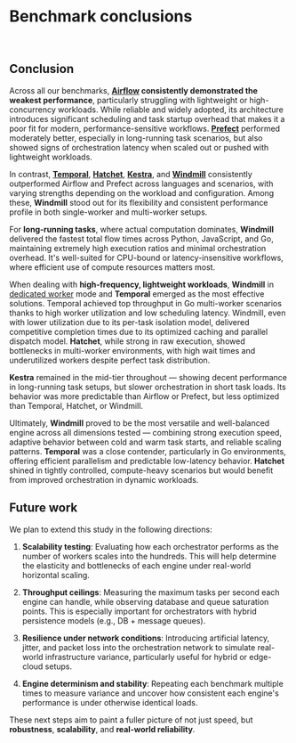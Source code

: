 
# Benchmark conclusions

<DocCard
	title="Detailed results per engine"
	description="Results for each benchmark run for each engine in all languages and settings"
	href="/docs/misc/benchmarks/competitors/results/"
/>

<br />

## Conclusion

Across all our benchmarks, **[Airflow](../../airflow/index.mdx) consistently demonstrated the weakest performance**, particularly struggling with lightweight or high-concurrency workloads. While reliable and widely adopted, its architecture introduces significant scheduling and task startup overhead that makes it a poor fit for modern, performance-sensitive workflows. **[Prefect](../../prefect/index.mdx)** performed moderately better, especially in long-running task scenarios, but also showed signs of orchestration latency when scaled out or pushed with lightweight workloads.

In contrast, **[Temporal](../../temporal/index.mdx)**, **[Hatchet](../../hatchet/index.mdx)**, **[Kestra](../../kestra/index.mdx)**, and **[Windmill](../../windmill/index.mdx)** consistently outperformed Airflow and Prefect across languages and scenarios, with varying strengths depending on the workload and configuration. Among these, **Windmill** stood out for its flexibility and consistent performance profile in both single-worker and multi-worker setups.

For **long-running tasks**, where actual computation dominates, **Windmill** delivered the fastest total flow times across Python, JavaScript, and Go, maintaining extremely high execution ratios and minimal orchestration overhead. It's well-suited for CPU-bound or latency-insensitive workflows, where efficient use of compute resources matters most.

When dealing with **high-frequency, lightweight workloads**, **Windmill** in [dedicated worker](../../../../../core_concepts/25_dedicated_workers/index.mdx) mode and **Temporal** emerged as the most effective solutions. Temporal achieved top throughput in Go multi-worker scenarios thanks to high worker utilization and low scheduling latency. Windmill, even with lower utilization due to its per-task isolation model, delivered competitive completion times due to its optimized caching and parallel dispatch model. **Hatchet**, while strong in raw execution, showed bottlenecks in multi-worker environments, with high wait times and underutilized workers despite perfect task distribution.

**Kestra** remained in the mid-tier throughout — showing decent performance in long-running task setups, but slower orchestration in short task loads. Its behavior was more predictable than Airflow or Prefect, but less optimized than Temporal, Hatchet, or Windmill.

Ultimately, **Windmill** proved to be the most versatile and well-balanced engine across all dimensions tested — combining strong execution speed, adaptive behavior between cold and warm task starts, and reliable scaling patterns. **Temporal** was a close contender, particularly in Go environments, offering efficient parallelism and predictable low-latency behavior. **Hatchet** shined in tightly controlled, compute-heavy scenarios but would benefit from improved orchestration in dynamic workloads.

## Future work

We plan to extend this study in the following directions:

1. **Scalability testing**:
   Evaluating how each orchestrator performs as the number of workers scales into the hundreds. This will help determine the elasticity and bottlenecks of each engine under real-world horizontal scaling.

2. **Throughput ceilings**:
   Measuring the maximum tasks per second each engine can handle, while observing database and queue saturation points. This is especially important for orchestrators with hybrid persistence models (e.g., DB + message queues).

3. **Resilience under network conditions**:
   Introducing artificial latency, jitter, and packet loss into the orchestration network to simulate real-world infrastructure variance, particularly useful for hybrid or edge-cloud setups.

4. **Engine determinism and stability**:
   Repeating each benchmark multiple times to measure variance and uncover how consistent each engine's performance is under otherwise identical loads.

These next steps aim to paint a fuller picture of not just speed, but **robustness**, **scalability**, and **real-world reliability**.